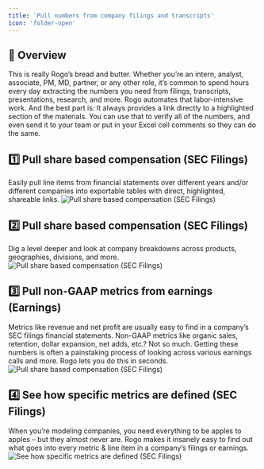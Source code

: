 ```yaml
---
title: 'Pull numbers from company filings and transcripts'
icon: 'folder-open'
---
```


## 🤖 Overview
This is really Rogo’s bread and butter. Whether you’re an intern, analyst, associate, PM, MD, partner, or any other role, it’s common to spend hours every day extracting the numbers you need from filings, transcripts, presentations, research, and more. Rogo automates that labor-intensive work. And the best part is: It always provides a link directly to a highlighted section of the materials. You can use that to verify all of the numbers, and even send it to your team or put in your Excel cell comments so they can do the same.

## 1️⃣ Pull share based compensation (SEC Filings)
Easily pull line items from financial statements over different years and/or different companies into exportable tables with direct, highlighted, shareable links.
<img
	className="block dark:hidden"
	src="/images/use-case-4-1.png"
	alt="Pull share based compensation (SEC Filings)"
/>

## 2️⃣ Pull share based compensation (SEC Filings)
Dig a level deeper and look at company breakdowns across products, geographies, divisions, and more.
<img
	className="block dark:hidden"
	src="/images/use-case-4-2.png"
	alt="Pull share based compensation (SEC Filings)"
/>

## 3️⃣ Pull non-GAAP metrics from earnings (Earnings)
Metrics like revenue and net profit are usually easy to find in a company’s SEC filings financial statements. Non-GAAP metrics like organic sales, retention, dollar expansion, net adds, etc.? Not so much. Getting these numbers is often a painstaking process of looking across various earnings calls and more. Rogo lets you do this in seconds.
<img
	className="block dark:hidden"
	src="/images/use-case-4-3.png"
	alt="Pull share based compensation (SEC Filings)"
/>

## 4️⃣ See how specific metrics are defined (SEC Filings)
When you’re modeling companies, you need everything to be apples to apples – but they almost never are. Rogo makes it insanely easy to find out what goes into every metric & line item in a company’s filings or earnings.
<img
	className="block dark:hidden"
	src="/images/use-case-4-4.png"
	alt="See how specific metrics are defined (SEC Filings)"
/>
